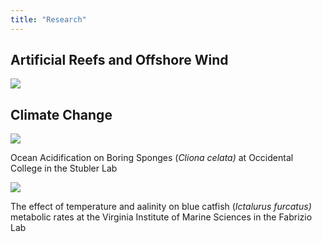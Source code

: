 ```yaml
---
title: "Research"
---
```


## Artificial Reefs and Offshore Wind

![](docs/rov.jpg)

## Climate Change

![](docs/boringsponges.jpg)

Ocean Acidification on Boring Sponges (*Cliona celata)* at Occidental College in the Stubler Lab

![](docs/bluecat.jpg)

The effect of temperature and aalinity on blue catfish (*Ictalurus furcatus)* metabolic rates at the Virginia Institute of Marine Sciences in the Fabrizio Lab

